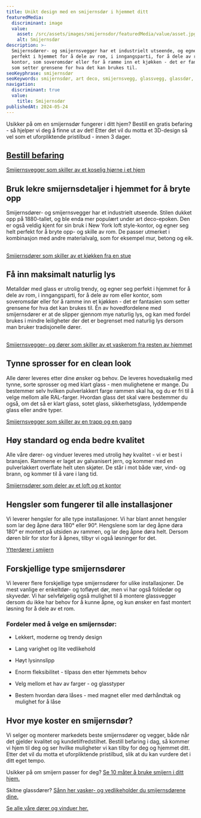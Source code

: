 ```yaml
---
title: Unikt design med en smijernsdør i hjemmet ditt
featuredMedia:
  discriminant: image
  value:
    asset: /src/assets/images/smijernsdor/featuredMedia/value/asset.jpg
    alt: Smijernsdør
description: >-
  Smijernsdører- og smijernsvegger har et industrielt utseende, og egner seg
  perfekt i hjemmet for å dele av rom, i inngangsparti, for å dele av rom eller
  kontor, som soveromsdør eller for å ramme inn et kjøkken - det er fantasien
  som setter grensene for hva det kan brukes til.
seoKeyphrase: smijernsdør
seoKeywords: smijernsdør, art deco, smijernsvegg, glassvegg, glassdør, metalldør med glass
navigation:
  discriminant: true
  value:
    title: Smijernsdør
publishedAt: 2024-05-24
---
```


Usikker på om en smijernsdør fungerer i ditt hjem? Bestill en gratis befaring - så hjelper vi deg å finne ut av det! Etter det vil du motta et 3D-design så vel som et uforpliktende pristilbud - innen 3 dager.

## [Bestill befaring](https://www.glass.no/kontakt)

[Smijernsvegger som skiller av et koselig hjørne i et hjem](https://cdn.sanity.io/images/csbn9wp4/transformed-data/fd9d19bb8fa32a4dc61afcef2bf37c216c194408-1024x614.jpg)

## Bruk lekre smijernsdetaljer i hjemmet for å bryte opp

Smijernsdører- og smijernsvegger har et industrielt utseende. Stilen dukket opp på 1880-tallet, og ble enda mer populært under art deco-epoken. Den er også veldig kjent for sin bruk i New York loft style-kontor, og egner seg helt perfekt for å bryte opp- og skille av rom. De passer utmerket i kombinasjon med andre materialvalg, som for eksempel mur, betong og eik.

##

[Smijernsdører som skiller av et kjøkken fra en stue](https://cdn.sanity.io/images/csbn9wp4/transformed-data/b25ee1047ee6d575e88b989ec781fcb96832e699-2000x1000.jpg)

## Få inn maksimalt naturlig lys

Metalldør med glass er utrolig trendy, og egner seg perfekt i hjemmet for å dele av rom, i inngangsparti, for å dele av rom eller kontor, som soveromsdør eller for å ramme inn et kjøkken - det er fantasien som setter grensene for hva det kan brukes til. Én av hovedfordelene med smijernsdører er at de slipper gjennom mye naturlig lys, og kan med fordel brukes i mindre leiligheter der det er begrenset med naturlig lys dersom man bruker tradisjonelle dører.

##

[Smijernsvegger- og dører som skiller av et vaskerom fra resten av hjemmet](https://cdn.sanity.io/images/csbn9wp4/transformed-data/2d59938c04a01ec50e3dae681f4c42bda761524e-2000x1400.jpg)

## Tynne sprosser for en clean look

Alle dører leveres etter dine ønsker og behov. De leveres hovedsakelig med tynne, sorte sprosser og med klart glass - men mulighetene er mange. Du bestemmer selv hvilken pulverlakkert farge rammen skal ha, og du er fri til å velge mellom alle RAL-farger. Hvordan glass det skal være bestemmer du også, om det så er klart glass, sotet glass, sikkerhetsglass, lyddempende glass eller andre typer.

[Smijernsvegger som skiller av en trapp og en gang](https://cdn.sanity.io/images/csbn9wp4/transformed-data/faf9643f51fd62f2103e78ecff944e7991f9085e-2211x1500.jpg)

## Høy standard og enda bedre kvalitet

Alle våre dører- og vinduer leveres med utrolig høy kvalitet - vi er best i bransjen. Rammene er laget av galvanisert jern, og kommer med en pulverlakkert overflate helt uten skjøter. De står i mot både vær, vind- og brann, og kommer til å vare i lang tid.

[Smijernsdører som deler av et loft og et kontor](https://cdn.sanity.io/images/csbn9wp4/transformed-data/664459624679135a0b6cb7107afeff4a865f954c-7220x4060.jpg)

## Hengsler som fungerer til alle installasjoner

Vi leverer hengsler for alle type installasjoner. Vi har blant annet hengsler som lar deg åpne døra 180° eller 90°. Hengslene som lar deg åpne døra 180° er montert på utsiden av rammen, og lar deg åpne døra helt. Dersom døren blir for stor for å åpnes, tilbyr vi også løsninger for det.

[Ytterdører i smijern](https://cdn.sanity.io/images/csbn9wp4/transformed-data/646406033dc3350405f5e03bfe21c2a10b8df676-5486x3765.jpg)

## Forskjellige type smijernsdører

Vi leverer flere forskjellige type smijernsdører for ulike installasjoner. De mest vanlige er enkeltdør- og tofløyet dør, men vi har også foldedør og skyvedør. Vi har selvfølgelig også mulighet til å montere glassvegger dersom du ikke har behov for å kunne åpne, og kun ønsker en fast montert løsning for å dele av et rom.

### Fordeler med å velge en smijernsdør:

- Lekkert, moderne og trendy design

- Lang varighet og lite vedlikehold

- Høyt lysinnslipp

- Enorm fleksibilitet - tilpass den etter hjemmets behov

- Velg mellom et hav av farger - og glasstyper

- Bestem hvordan døra låses - med magnet eller med dørhåndtak og mulighet for å låse

## Hvor mye koster en smijernsdør?

Vi selger og monterer markedets beste smijernsdører og vegger, både når det gjelder kvalitet og kundetilfredstilhet. Bestill befaring i dag, så kommer vi hjem til deg og ser hvilke muligheter vi kan tilby for deg og hjemmet ditt. Etter det vil du motta et uforpliktende pristilbud, slik at du kan vurdere det i ditt eget tempo.

Usikker på om smijern passer for deg? [Se 10 måter å bruke smijern i ditt hjem.](/posts/10-mater-a-bruke-smijern-i-ditt-hjem)

Skitne glassdører? [Sånn her vasker- og vedlikeholder du smijernsdørene dine.](/posts/rengjoring-av-metalldor)

[Se alle våre dører og vinduer her.](/vinduer-og-dorer)
